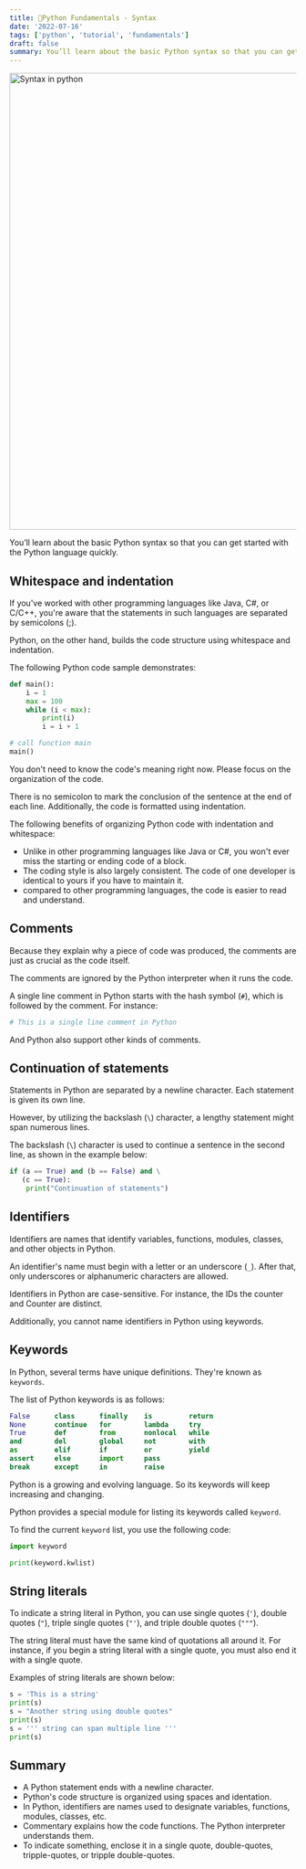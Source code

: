 ```yaml
---
title: 🐍Python Fundamentals - Syntax
date: '2022-07-16'
tags: ['python', 'tutorial', 'fundamentals']
draft: false
summary: You’ll learn about the basic Python syntax so that you can get started with the Python language quickly.
---
```


<div className="grid place-items-center">
  <img
    className="inline rounded-lg"
    src="https://raw.githubusercontent.com/fiqgant/fiqlab/main/public/static/images/blog/python_syntax_sample.png"
    alt="Syntax in python"
    width="800"
    height="800"
  />
</div>

You’ll learn about the basic Python syntax so that you can get started with the Python language quickly.

## Whitespace and indentation
If you've worked with other programming languages like Java, C#, or C/C++, you're aware that the statements in such languages are separated by semicolons (;).

Python, on the other hand, builds the code structure using whitespace and indentation.

The following Python code sample demonstrates:

```Python
def main():
    i = 1
    max = 100
    while (i < max):
        print(i)
        i = i + 1

# call function main 
main()
```

You don't need to know the code's meaning right now. Please focus on the organization of the code.

There is no semicolon to mark the conclusion of the sentence at the end of each line. Additionally, the code is formatted using indentation.

The following benefits of organizing Python code with indentation and whitespace:
- Unlike in other programming languages like Java or C#, you won't ever miss the starting or ending code of a block.
- The coding style is also largely consistent. The code of one developer is identical to yours if you have to maintain it.
- compared to other programming languages, the code is easier to read and understand.

## Comments
Because they explain why a piece of code was produced, the comments are just as crucial as the code itself.

The comments are ignored by the Python interpreter when it runs the code.

A single line comment in Python starts with the hash symbol (`#`), which is followed by the comment. For instance:

```python
# This is a single line comment in Python
```

And Python also support other kinds of comments.

## Continuation of statements
Statements in Python are separated by a newline character. Each statement is given its own line.

However, by utilizing the backslash (`\`) character, a lengthy statement might span numerous lines.

The backslash (`\`) character is used to continue a sentence in the second line, as shown in the example below:

```python
if (a == True) and (b == False) and \
   (c == True):
    print("Continuation of statements")
```

## Identifiers
Identifiers are names that identify variables, functions, modules, classes, and other objects in Python.

An identifier's name must begin with a letter or an underscore (`_`). After that, only underscores or alphanumeric characters are allowed.

Identifiers in Python are case-sensitive. For instance, the IDs the counter and Counter are distinct.

Additionally, you cannot name identifiers in Python using keywords.

## Keywords
In Python, several terms have unique definitions. They're known as `keywords`.

The list of Python keywords is as follows:

```Python
False      class      finally    is         return
None       continue   for        lambda     try
True       def        from       nonlocal   while
and        del        global     not        with
as         elif       if         or         yield
assert     else       import     pass
break      except     in         raise
```

Python is a growing and evolving language. So its keywords will keep increasing and changing.

Python provides a special module for listing its keywords called `keyword`. 

To find the current `keyword` list, you use the following code:

```python
import keyword

print(keyword.kwlist) 
```

## String literals
To indicate a string literal in Python, you can use single quotes (`'`), double quotes (`"`), triple single quotes (`"'`), and triple double quotes (`"""`).

The string literal must have the same kind of quotations all around it. For instance, if you begin a string literal with a single quote, you must also end it with a single quote.

Examples of string literals are shown below:

```python
s = 'This is a string'
print(s)
s = "Another string using double quotes"
print(s)
s = ''' string can span multiple line '''
print(s)
```

## Summary
- A Python statement ends with a newline character.
- Python's code structure is organized using spaces and identation.
- In Python, identifiers are names used to designate variables, functions, modules, classes, etc.
- Commentary explains how the code functions. The Python interpreter understands them.
- To indicate something, enclose it in a single quote, double-quotes, tripple-quotes, or tripple double-quotes.